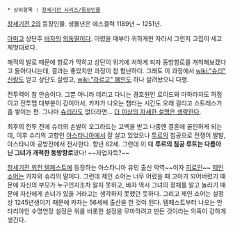  * 상위항목 : [[창세기전 시리즈/등장인물]]

[[창세기전 2]]의 등장인물. 생몰년은 에스겔력 1189년 ~ 1251년.

[[아미고]] 상단주 [[바자]]의 [[외동딸]]이다. 어렸을 때부터 귀하게만 자라서 그런지 고집이 세고 제멋대로다.

해적의 발로 때문에 항로가 막히고 상단이 위기에 처하게 되자 동방항로를 개척해보겠다고 돌아다니는데, 결과는 좋았지만 과정이 참 험난하다. 그래도 이 과정에서 [[wiki:"슈리" 신랑]]도 얻고 상단도 살렸고, [[wiki:"라르고" 폐인]]도 하나 살려놨으니 다행.

전투력이 참 안습이다. 그뿐 아니라 데리고 다니는 경호원인 로이드와 마하라자도 허접이고 전투맵 대부분이 강이어서, 카자가 나오는 챕터는 시간도 오래 걸리고 스트레스가 좀 쌓이는 편. 그나마 [[슈리]]라도 없더라면... [[더 이상의 자세한 설명은 생략한다]].

최후의 전투 전에 슈리의 손발이 오그라드는 고백을 받고 나중엔 결혼에 골인하게 되는데, 이후 슈리의 고향인 [[아스타니아]]에서 잘 살고 있었으나 [[투르]]의 침공으로 전쟁이 발발, 아스타니아 공방전에서 전사한다. 향년 62세. 그런데 이 때 '''투르의 침공 루트는 다름아닌 그녀가 개척한 동방항로'''였다! ~~자업자득?~~

[[창세기전 외전 템페스트]]에 등장하는 아스타니아 유민 출신 악역~~이자 [[히로인]]~~ [[제인 쇼어]]는 카자와 슈리의 딸이다. 그런데 제인 쇼어는 너무 어렸을 때 고아가 되어버렸기 때문에 자신의 부모가 누구인지조차 알지 못하고, 바자 역시 그녀의 정체를 알고 놀라기 때문에 자신에게 손녀가 있을 거라고는 생각하지 못했던 듯하다. 그리고 제인 쇼어는 설정상 1245년생이기 때문에 카자는 56세에 출산을 한 것이 된다. 템페스트부터 나오는 안타리아인 수명연장 설정은 위를 비롯한 설정을 무마하려고 만든 것이라는 의혹이 강하게 생긴다.
